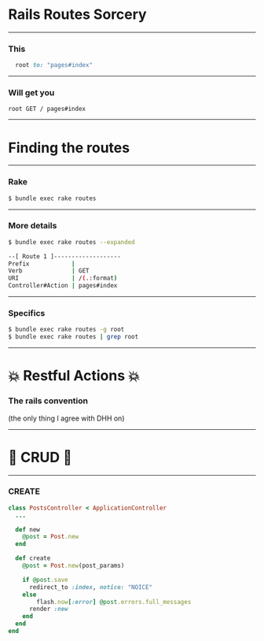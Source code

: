 

# Rails Routes Sorcery

---
### This
```ruby
  root to: "pages#index"
```
---
### Will get you
```
root GET / pages#index
```
---
# Finding the routes
---
### Rake
```bash
$ bundle exec rake routes
```
---
### More details

```bash
$ bundle exec rake routes --expanded
```

```bash
--[ Route 1 ]-------------------
Prefix            |
Verb              | GET
URI               | /(.:format)
Controller#Action | pages#index
```

---
### Specifics
```bash
$ bundle exec rake routes -g root
$ bundle exec rake routes | grep root
```

---
# :boom: Restful Actions :boom:
### The rails convention
(the only thing I agree with DHH on)

---
# :poop: CRUD :poop:
---
### CREATE

```ruby
class PostsController < ApplicationController
  ...

  def new
    @post = Post.new
  end

  def create
    @post = Post.new(post_params)

    if @post.save
      redirect_to :index, notice: "NOICE"
    else
        flash.now[:error] @post.errors.full_messages
      render :new
    end
  end
end
```

